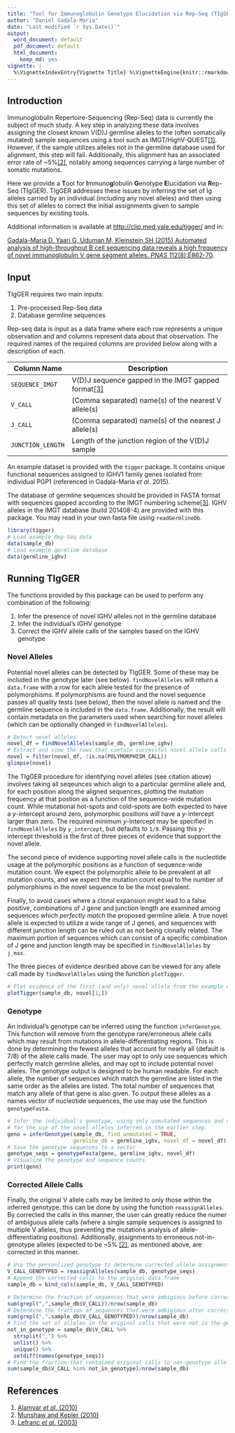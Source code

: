 ---
title: "Tool for Immunoglobulin Genotype Elucidation via Rep-Seq (TIgGER)"
author: "Daniel Gadala-Maria"
date: "Last modified `r Sys.Date()`"
output:
  word_document: default
  pdf_document: default
  html_document:
    keep_md: yes
vignette: |
  %\VignetteIndexEntry{Vignette Title} %\VignetteEngine{knitr::rmarkdown %\usepackage[utf8]{inputenc}
---


Introduction 
--------------------------------------------------------------------------------
Immunoglobulin Repertoire-Sequencing (Rep-Seq) data is currently the subject of 
much study. A key step in analyzing these data involves assigning the closest 
known V(D)J germline alleles to the (often somatically mutated) sample sequences
using a tool such as IMGT/HighV-QUEST[[1]][1]. However, if the sample utilizes 
alleles not in the germline database used for alignment, this step will fail. 
Additionally, this alignment has an associated error rate of ~5%[[2]][2], 
notably among sequences carrying a large number of somatic mutations.

Here we provide a **T**ool for **I**mmuno**g**lobulin **G**enotype 
**E**lucidation via **R**ep-Seq (TIgGER). TIgGER addresses these issues by 
inferring the set of Ig alleles carried by an individual (including any novel 
alleles) and then using this set of alleles to correct the initial assignments 
given to sample sequences by existing tools.

Additional information is available at 
[http://clip.med.yale.edu/tigger/](http://clip.med.yale.edu/tigger/) and in:

[Gadala-Maria D, Yaari G, Uduman M, Kleinstein SH (2015) Automated analysis of 
high-throughput B cell sequencing data reveals a high frequency of novel 
immunoglobulin V gene segment alleles. *PNAS* 
112(8):E862-70](http://www.pnas.org/content/early/2015/02/05/1417683112).


## Input

TIgGER requires two main inputs:

1. Pre-processed Rep-Seq data
2. Database germline sequences

Rep-seq data is input as a data frame where each row represents a unique 
observation and and columns represent data about that observation. The required
names of the required columns are provided below along with a description of 
each.

Column Name           | Description 
----------------------|---------------------------------------------------------
`SEQUENCE_IMGT`       | V(D)J sequence gapped in the IMGT gapped format[[3]][3] 
`V_CALL`              | (Comma separated) name(s) of the nearest V allele(s) 
`J_CALL`              | (Comma separated) name(s) of the nearest J allele(s) 
`JUNCTION_LENGTH`     | Length of the junction region of the V(D)J sample

An example dataset is provided with the `tigger` package. It contains unique 
functional sequences assigned to IGHV1 family genes isolated from individual 
PGP1 (referenced in Gadala-Maria *et al.* 2015).

The database of germline sequences should be provided in FASTA format with 
sequences gapped according to the IMGT numbering scheme[[3]][3]. IGHV alleles in
the IMGT database (build 201408-4) are provided with this package. You may read 
in your own fasta file using `readGermlineDb`.

```{r, eval=TRUE, message=FALSE, warning=FALSE}
library(tigger)
# Load example Rep-Seq data
data(sample_db)
# Load example germline database
data(germline_ighv)
```

## Running TIgGER

The functions provided by this package can be used to perform any combination of
the following:

1. Infer the presence of novel IGHV alleles not in the germline database
2. Infer the individual's IGHV genotype
3. Correct the IGHV allele calls of the samples based on the IGHV genotype

### Novel Alleles
Potential novel alleles can be detected by TIgGER. Some of these may be included
in the genotype later (see below). `findNovelAlleles` will return a `data.frame`
with a row for each allele tested for the presence of polymorphisms. If
polymorphisms are found and the novel sequence passes all quality tests (see
below), then the novel allele is named and the germline sequence is included in
the `data.frame`. Additionally, the result will contain metadata on the 
parameters used when searching for novel alleles (which can be optionally
changed in `findNovelAlleles`).

```{r, eval=TRUE, warning=FALSE}
# Detect novel alleles
novel_df = findNovelAlleles(sample_db, germline_ighv)
# Extract and view the rows that contain successful novel allele calls
novel = filter(novel_df, !is.na(POLYMORPHISM_CALL))
glimpse(novel)
```

The TIgGER procedure for identifying novel alleles (see citation above) involves
taking all seqeunces which align to a particular germline allele and, for each 
position along the aligned sequences, plotting the mutation frequency at that 
postion as a function of the sequence-wide mutation count. While mutational 
hot-spots and cold-spots are both expected to have a *y*-intercept around zero, 
polymorphic positions will have a *y*-intercept larger than zero. The required 
minimum *y*-intercept may be specified in `findNovelAlleles` by `y_intercept`, but 
defaults to `1/8`. Passing this *y*-intercept threshold is the first of three 
pieces of evidence that support the novel allele.

The second piece of evidence supporting novel allele calls is the nucleotide
usage at the polymorphic positions as a function of sequence-wide mutation
count. We expect the polymorphic allele to be prevalent at all mutation counts,
and we expect the mutation count equal to the number of polymorphisms in the
novel sequence to be the most prevalent.

Finally, to avoid cases where a clonal expansion might lead to a false positive,
combinations of J gene and junction length are examined among sequences which 
*perfectly match* the proposed germline allele. A true novel allele is expected 
to utilize a wide range of J genes, and sequences with different junction length
can be ruled out as not being clonally related. The maximum portion of sequences
which can consist of a specific combination of J gene and junction length may be
specified in `findNovelAlleles` by `j_max`.

The three pieces of evidence desribed above can be viewed for any allele call
made by `findNovelAlleles` using the function `plotTigger`.


```{r, eval=TRUE, warning=FALSE, fig.width=6, fig.height=8}
# Plot evidence of the first (and only) novel allele from the example data
plotTigger(sample_db, novel[1,])
```

### Genotype
An individual's genotype can be inferred using the function `inferGenotype`.
This function will remove from the genotype rare/erroneous allele calls which
may result from mutations in allele-differentiating regions. This is done by
determining the fewest alleles that account for nearly all (default is 7/8) of 
the allele calls made. The user may opt to only use sequences which perfectly
match germline alleles, and may opt to include potential novel alleles.
The genotype output is designed to be human readable. For each allele, the
number of sequences which  match the germline are listed in the same order as
the alleles are listed. The total number of sequences that match any allele of
that gene is also given. To output these alleles as a names vector of nucleotide
sequences, the use may use the function `genotypeFasta`.

```{r, eval=TRUE, warning=FALSE}
# Infer the individual's genotype, using only unmutated sequences and checking
# for the use of the novel alleles inferred in the earlier step.
geno = inferGenotype(sample_db, find_unmutated = TRUE,
                     germline_db = germline_ighv, novel_df = novel_df)
# Save the genotype sequences to a vector
genotype_seqs = genotypeFasta(geno, germline_ighv, novel_df)
# Visualize the genotype and sequence counts
print(geno)

```

### Corrected Allele Calls

Finally, the original V allele calls may be limited to only those within the 
inferred genotype. this can be done by using the function `reassignAlleles`.
By corrected the calls in this manner, the user can greatly reduce the numer of
ambiguous allele calls (where a single sample sequences is assigned to multiple
V alleles, thus preventing the mutations analysis of allele-differentiating
positions). Additionally, assignments to erroneous not-in-genotype alleles
(expected to be ~5% [[2]][2], as mentioned above, are corrected in this manner.

```{r, eval=TRUE, warning=FALSE}
# Use the personlized genotype to determine corrected allele assignments
V_CALL_GENOTYPED = reassignAlleles(sample_db, genotype_seqs)
# Append the corrected calls to the original data.frame
sample_db = bind_cols(sample_db, V_CALL_GENOTYPED)

# Determine the fraction of sequences that were ambigious before correction
sum(grepl(",",sample_db$V_CALL))/nrow(sample_db)
# Determine the fraction of sequences that were ambigious after correction
sum(grepl(",",sample_db$V_CALL_GENOTYPED))/nrow(sample_db)
# Find the set of alleles in the original calls that were not in the genotype
not_in_genotype = sample_db$V_CALL %>%
  strsplit(",") %>%
  unlist() %>%
  unique() %>%
  setdiff(names(genotype_seqs))
# Find the fraction that contained original calls to non-genotype alleles 
sum(sample_db$V_CALL %in% not_in_genotype)/nrow(sample_db)

```


## References

1. [Alamyar *et al.* (2010)](http://www.imgt.org/IMGTindex/IMGTHighV-QUEST.html)
2. [Munshaw and Kepler (2010)](http://www.ncbi.nlm.nih.gov/pubmed/20147303)
3. [Lefranc *et al.* (2003)](http://www.ncbi.nlm.nih.gov/pubmed/12477501)

[1]: http://www.imgt.org/IMGTindex/IMGTHighV-QUEST.html "Alamyar et al. (2010)" 
[2]: http://www.ncbi.nlm.nih.gov/pubmed/20147303 "Munshaw and Kepler (2010)" 
[3]: http://www.ncbi.nlm.nih.gov/pubmed/12477501 "Lefranc et al. (2003)"